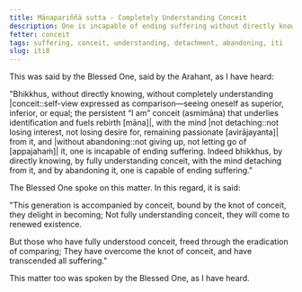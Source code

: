 ```yaml
---
title: Mānapariññā sutta - Completely Understanding Conceit
description: One is incapable of ending suffering without directly knowing, not completely understanding conceit, without the mind not detaching from it and without abandoning it. One is capable of ending suffering by directly knowing, by fully understanding conceit, with the mind detaching from it, and by abandoning it.
fetter: conceit
tags: suffering, conceit, understanding, detachment, abandoning, iti
slug: iti8
---
```


This was said by the Blessed One, said by the Arahant, as I have heard:

"Bhikkhus, without directly knowing, without completely understanding |conceit::self-view expressed as comparison—seeing oneself as superior, inferior, or equal; the persistent “I am” conceit (asmimāna) that underlies identification and fuels rebirth [māna]|, with the mind |not detaching::not losing interest, not losing desire for, remaining passionate [avirājayanta]| from it, and |without abandoning::not giving up, not letting go of [appajahaṁ]| it, one is incapable of ending suffering. Indeed bhikkhus, by directly knowing, by fully understanding conceit, with the mind detaching from it, and by abandoning it, one is capable of ending suffering."

The Blessed One spoke on this matter. In this regard, it is said:

"This generation is accompanied by conceit,
bound by the knot of conceit, they delight in becoming;
Not fully understanding conceit,
they will come to renewed existence.

But those who have fully understood conceit,
freed through the eradication of comparing;
They have overcome the knot of conceit,
and have transcended all suffering."

This matter too was spoken by the Blessed One, as I have heard.